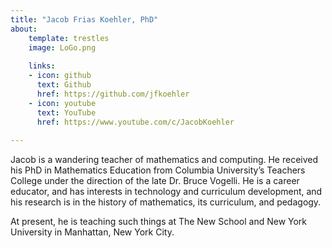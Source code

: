 ```yaml
---
title: "Jacob Frias Koehler, PhD"
about: 
    template: trestles
    image: LoGo.png
    
    links:
    - icon: github
      text: Github
      href: https://github.com/jfkoehler
    - icon: youtube
      text: YouTube
      href: https://www.youtube.com/c/JacobKoehler
    
---
```


Jacob is a wandering teacher of mathematics and computing.  He received his PhD in Mathematics Education from Columbia University's Teachers College under the direction of the late Dr. Bruce Vogelli. He is a career educator, and has interests in technology and curriculum development, and his research is in the history of mathematics, its curriculum, and pedagogy.  


At present, he is teaching such things at The New School and New York University in Manhattan, New York City.  